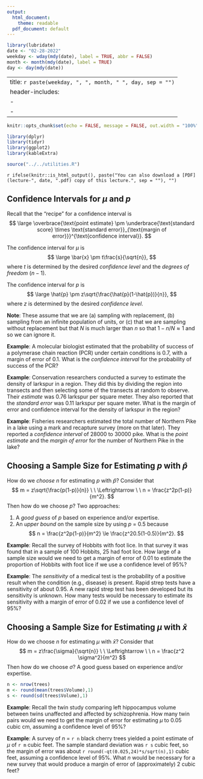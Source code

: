 ```yaml
---
output:
  html_document:
    theme: readable
  pdf_document: default
---
```


```r
library(lubridate)
date <- "02-28-2022"
weekday <- wday(mdy(date), label = TRUE, abbr = FALSE)
month <- month(mdy(date), label = TRUE)
day <- day(mdy(date))
```

---
title: `r paste(weekday, ", ", month, " ", day, sep = "")`
header-includes:
  - \usepackage{float}
  - \usepackage{booktabs}
---

```r
knitr::opts_chunk$set(echo = FALSE, message = FALSE, out.width = "100%", fig.width = 9, fig.align = "center", cache = FALSE, dev = ifelse(knitr::is_html_output(), "png", "pdf"))
```

```r
library(dplyr)
library(tidyr)
library(ggplot2)
library(kableExtra)
```

```r
source("../../utilities.R")
```

`r ifelse(knitr::is_html_output(), paste("You can also download a [PDF](lecture-", date, ".pdf) copy of this lecture.", sep = ""), "")`

<!-- It may be worth extending this to consider sample size calculations for sampling without replacement and estimating totals. -->

## Confidence Intervals for $\mu$ and $p$

Recall that the "recipe" for a confidence interval is
$$
\large
\overbrace{\text{point estimate} \pm \underbrace{\text{standard score} \times \text{standard error}}_{\text{margin of error}}}^{\text{confidence interval}}.
$$

The confidence interval for $\mu$ is
$$
\large
\bar{x} \pm t\frac{s}{\sqrt{n}},
$$
where $t$ is determined by the desired *confidence level* and the *degrees of freedom* ($n-1$). 

The confidence interval for $p$ is
$$
\large
\hat{p} \pm z\sqrt{\frac{\hat{p}(1-\hat{p})}{n}},
$$
where $z$ is determined by the desired *confidence level*.

**Note**: These assume that we are (a) sampling with replacement, (b) sampling from an infinite population of units, or (c) that we are sampling without replacement but that $N$ is much larger than $n$ so that $1 - n/N \approx 1$ and so we can ignore it. 

**Example**: A molecular biologist estimated that the probability of success of a polymerase chain reaction (PCR) under certain conditions is 0.7, with a margin of error of 0.1. What is the *confidence interval* for the probability of success of the PCR?

**Example**: Conservation researchers conducted a survey to estimate the density of larkspur in a region. They did this by dividing the region into transects and then selecting some of the transects at random to observe. Their *estimate* was 0.76 larkspur per square meter. They also reported that the *standard error* was 0.11 larkspur per square meter. What is the margin of error and confidence interval for the density of larkspur in the region?

**Example**: Fisheries researchers estimated the total number of Northern Pike in a lake using a mark and recapture survey (more on that later). They reported a *confidence interval* of 28000 to 30000 pike. What is the *point estimate* and the *margin of error* for the number of Northern Pike in the lake?

\pagebreak

## Choosing a Sample Size for Estimating $p$ with $\hat{p}$

<!-- Maybe make a plot of n against the margin of error (and other quantitities). -->

How do we *choose* $n$ for estimating $p$ with $\hat{p}$? Consider that
$$
m = z\sqrt{\frac{p(1-p)}{n}} \ \ \Leftrightarrow \ \ n = \frac{z^2p(1-p)}{m^2}.
$$
Then how do we choose $p$? Two approaches:

1. A *good guess* of $p$ based on experience and/or expertise.
2. An *upper bound* on the sample size by using $p$ = 0.5 because
$$
  n = \frac{z^2p(1-p)}{m^2} \le \frac{z^20.5(1-0.5)}{m^2}.
$$

**Example**: Recall the survey of Hobbits with foot lice. In that survey it was found that in a sample of 100 Hobbits, 25 had foot lice. How large of a sample size would we need to get a margin of error of 0.01 to estimate the proportion of Hobbits with foot lice if we use a confidence level of 95%?

**Example**: The *sensitivity* of a medical test is the probability of a positive result when the condition (e.g., disease) is present. Rapid strep tests have a sensitivity of about 0.95. A new rapid strep test has been developed but its sensitivity is unknown. How many tests would be necessary to estimate its sensitivity with a margin of error of 0.02 if we use a confidence level of 95%?

\pagebreak

## Choosing a Sample Size for Estimating $\mu$ with $\bar{x}$

How do we choose $n$ for estimating $\mu$ with $\bar{x}$? Consider that
$$
  m = z\frac{\sigma}{\sqrt{n}} \ \ \Leftrightarrow \ \  
	n = \frac{z^2 \sigma^2}{m^2}
$$
Then how do we choose $\sigma$? A good guess based on experience and/or expertise.

```r
n <- nrow(trees)
m <- round(mean(trees$Volume),1)
s <- round(sd(trees$Volume),1)
```

**Example**: Recall the twin study comparing left hippocampus volume between twins unaffected and affected by schizophrenia. How many twin pairs would we need to get the margin of error for estimating $\mu$ to 0.05 cubic cm, assuming a confidence level of 95%?

**Example**: A survey of $n$ = `r n` black cherry trees yielded a point estimate of $\mu$ of `r m` cubic feet. The sample standard deviation was `r s` cubic feet, so the margin of error was about `r round(-qt(0.025,24)*s/sqrt(n),1)` cubic feet, assuming a confidence level of 95%. What $n$ would be necessary for a new survey that would produce a margin of error of (approximately) 2 cubic feet?

